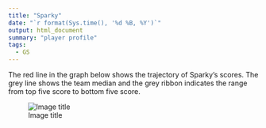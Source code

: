```yaml
---
title: "Sparky"
date: "`r format(Sys.time(), '%d %B, %Y')`"
output: html_document
summary: "player profile"
tags:
  - GS
---
```


The red line in the graph below shows the trajectory of Sparky's scores. The grey line shows the team median and the grey ribbon indicates the range from top five score to bottom five score.

![Image title](Sparky.jpg)
